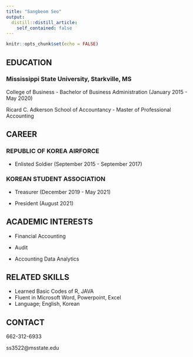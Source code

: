 ---
title: "Sangbeom Seo"
output:
  distill::distill_article:
    self_contained: false
---

```{r setup, include=FALSE}
knitr::opts_chunk$set(echo = FALSE)
```

## EDUCATION

### Mississippi State University, Starkville, MS

College of Business - Bachelor of Business Administration (January 2015 - May 2020)

Ricard C. Adkerson School of Accountancy - Master of Professional Accounting

## CAREER

### REPUBLIC OF KOREA AIRFORCE

-   Enlisted Soldier (September 2015 - September 2017)

### KOREAN STUDENT ASSOCIATION

-   Treasurer (December 2019 - May 2021)

-   President (August 2021)

## ACADEMIC INTERESTS

-   Financial Accounting

-   Audit

-   Accounting Data Analytics

## RELATED SKILLS

-   Learned Basic Codes of R, JAVA
-   Fluent in Microsoft Word, Powerpoint, Excel
-   Language; English, Korean

## CONTACT

662-312-6933

ss3522\@msstate.edu



